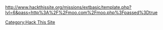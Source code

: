 http://www.hackthissite.org/missions/extbasic/template.php?lvl=6&pass=http%3A%2F%2Fmoo.com%2Fmoo.php%3Fpassed%3Dtrue

[[Category:Hack This Site]]